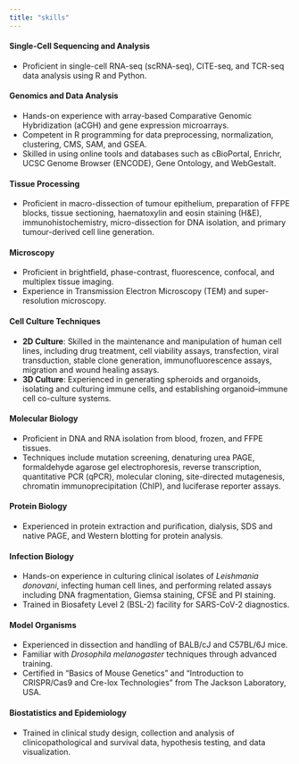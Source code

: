 ```yaml
---
title: "skills"
---
```

::: justify-text

#### **Single-Cell Sequencing and Analysis**
- Proficient in single-cell RNA-seq (scRNA-seq), CITE-seq, and TCR-seq data analysis using R and Python.

#### **Genomics and Data Analysis**
- Hands-on experience with array-based Comparative Genomic Hybridization (aCGH) and gene expression microarrays.
- Competent in R programming for data preprocessing, normalization, clustering, CMS, SAM, and GSEA.
- Skilled in using online tools and databases such as cBioPortal, Enrichr, UCSC Genome Browser (ENCODE), Gene Ontology, and WebGestalt.

#### **Tissue Processing**
- Proficient in macro-dissection of tumour epithelium, preparation of FFPE blocks, tissue sectioning, haematoxylin and eosin staining (H&E), immunohistochemistry, micro-dissection for DNA isolation, and primary tumour-derived cell line generation.

#### **Microscopy**
- Proficient in brightfield, phase-contrast, fluorescence, confocal, and multiplex tissue imaging.
- Experience in Transmission Electron Microscopy (TEM) and super-resolution microscopy.

#### **Cell Culture Techniques**
- **2D Culture**: Skilled in the maintenance and manipulation of human cell lines, including drug treatment, cell viability assays, transfection, viral transduction, stable clone generation, immunofluorescence assays, migration and wound healing assays.  
- **3D Culture**: Experienced in generating spheroids and organoids, isolating and culturing immune cells, and establishing organoid–immune cell co-culture systems.

#### **Molecular Biology**
- Proficient in DNA and RNA isolation from blood, frozen, and FFPE tissues.
- Techniques include mutation screening, denaturing urea PAGE, formaldehyde agarose gel electrophoresis, reverse transcription, quantitative PCR (qPCR), molecular cloning, site-directed mutagenesis, chromatin immunoprecipitation (ChIP), and luciferase reporter assays.

#### **Protein Biology**
- Experienced in protein extraction and purification, dialysis, SDS and native PAGE, and Western blotting for protein analysis.

#### **Infection Biology**
- Hands-on experience in culturing clinical isolates of *Leishmania donovani*, infecting human cell lines, and performing related assays including DNA fragmentation, Giemsa staining, CFSE and PI staining.
- Trained in Biosafety Level 2 (BSL-2) facility for SARS-CoV-2 diagnostics.

#### **Model Organisms**
- Experienced in dissection and handling of BALB/cJ and C57BL/6J mice.
- Familiar with *Drosophila melanogaster* techniques through advanced training.
- Certified in “Basics of Mouse Genetics” and “Introduction to CRISPR/Cas9 and Cre-lox Technologies” from The Jackson Laboratory, USA.

#### **Biostatistics and Epidemiology**
- Trained in clinical study design, collection and analysis of clinicopathological and survival data, hypothesis testing, and data visualization.

:::
